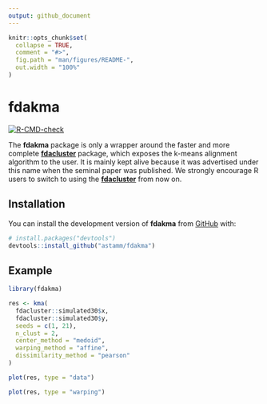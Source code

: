 ```yaml
---
output: github_document
---
```


<!-- README.md is generated from README.Rmd. Please edit that file -->

```r
knitr::opts_chunk$set(
  collapse = TRUE,
  comment = "#>",
  fig.path = "man/figures/README-",
  out.width = "100%"
)
```

# fdakma

<!-- badges: start -->
[![R-CMD-check](https://github.com/astamm/fdakma/actions/workflows/R-CMD-check.yaml/badge.svg)](https://github.com/astamm/fdakma/actions/workflows/R-CMD-check.yaml)
<!-- badges: end -->

The **fdakma** package is only a wrapper around the faster and more
complete [**fdacluster**](https://astamm.github.io/fdacluster/index.html)
package, which exposes the k-means alignment algorithm to the user. It is mainly
kept alive because it was advertised under this name when the seminal paper was
published. We strongly encourage R users to switch to using the
[**fdacluster**](https://astamm.github.io/fdacluster/index.html) from now on.

## Installation

You can install the development version of **fdakma** from
[GitHub](https://github.com/) with:

``` r
# install.packages("devtools")
devtools::install_github("astamm/fdakma")
```

## Example

```r
library(fdakma)

res <- kma(
  fdacluster::simulated30$x,
  fdacluster::simulated30$y,
  seeds = c(1, 21),
  n_clust = 2,
  center_method = "medoid",
  warping_method = "affine",
  dissimilarity_method = "pearson"
)
```

```r
plot(res, type = "data")
```

```r
plot(res, type = "warping")
```
